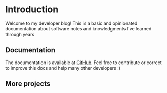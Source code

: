 # Introduction
 
Welcome to my developer blog! This is a basic and opinionated documentation about software notes and knowledgments I've learned through years

## Documentation

The documentation is available at [GitHub](https://github.com/gdomenech98/blog). Feel free to contribute or correct to improve this docs and help many other developers :)

## More projects


<Cards>
  <Card icon="👋" title="Portfolio" target="_blank" href="https://portfolio.gdomenech98.com" />
  <Card icon="🪐" title="Universe" target="_blank" href="https://universe.gdomenech98.com" />
  <Card icon="🧑‍💻" title="TS-Playground" target="_blank" href="https://github.com/gdomenech98/ts-playground" />
</Cards>
